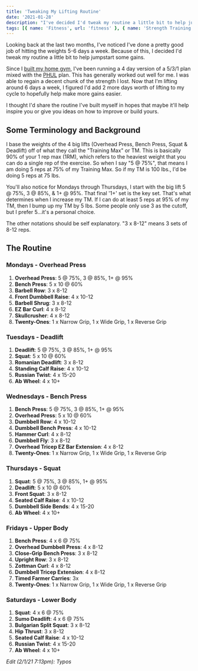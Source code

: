 ```yaml
---
title: 'Tweaking My Lifting Routine'
date: '2021-01-28'
description: "I've decided I'd tweak my routine a little bit to help jumpstart some gains."
tags: [{ name: 'Fitness', url: 'fitness' }, { name: 'Strength Training', url: 'strength-training' }]
---
```


Looking back at the last two months, I've noticed I've done a pretty good job of hitting the weights 5-6 days a week. Because of this, I decided I'd tweak my routine a little bit to help jumpstart some gains.

Since I [built my home gym](/2020/08/04/so-i-finally-built-a-home-gym.html), I've been running a 4 day version of a 5/3/1 plan mixed with the [PHUL](https://www.muscleandstrength.com/workouts/phul-workout) plan. This has generally worked out well for me. I was able to regain a decent chunk of the strength I lost. Now that I'm lifting around 6 days a week, I figured I'd add 2 more days worth of lifting to my cycle to hopefully help make more gains easier.

I thought I'd share the routine I've built myself in hopes that maybe it'll help inspire you or give you ideas on how to improve or build yours.

## Some Terminology and Background

I base the weights of the 4 big lifts (Overhead Press, Bench Press, Squat & Deadlift) off of what they call the "Training Max" or TM. This is basically 90% of your 1 rep max (1RM), which refers to the heaviest weight that you can do a single rep of the exercise. So when I say "5 @ 75%", that means I am doing 5 reps at 75% of my Training Max. So if my TM is 100 lbs., I'd be doing 5 reps at 75 lbs.

You'll also notice for Mondays through Thursdays, I start with the big lift 5 @ 75%, 3 @ 85%, & 1+ @ 95%. That final '1+' set is the key set. That's what determines when I increase my TM. If I can do at least 5 reps at 95% of my TM, then I bump up my TM by 5 lbs. Some people only use 3 as the cutoff, but I prefer 5...it's a personal choice.

The other notations should be self explanatory. "3 x 8-12" means 3 sets of 8-12 reps.

## The Routine

### Mondays - Overhead Press

1. **Overhead Press**: 5 @ 75%, 3 @ 85%, 1+ @ 95%
2. **Bench Press**: 5 x 10 @ 60%
3. **Barbell Row**: 3 x 8-12
4. **Front Dumbbell Raise**: 4 x 10-12
5. **Barbell Shrug**: 3 x 8-12
6. **EZ Bar Curl**: 4 x 8-12
7. **Skullcrusher**: 4 x 8-12
8. **Twenty-Ones**: 1 x Narrow Grip, 1 x Wide Grip, 1 x Reverse Grip

### Tuesdays - Deadlift

1. **Deadlift**: 5 @ 75%, 3 @ 85%, 1+ @ 95%
2. **Squat**: 5 x 10 @ 60%
3. **Romanian Deadlift**: 3 x 8-12
4. **Standing Calf Raise**: 4 x 10-12
5. **Russian Twist**: 4 x 15-20
6. **Ab Wheel**: 4 x 10+

### Wednesdays - Bench Press

1. **Bench Press**: 5 @ 75%, 3 @ 85%, 1+ @ 95%
2. **Overhead Press**: 5 x 10 @ 60%
3. **Dumbbell Row**: 4 x 10-12
4. **Dumbbell Bench Press**: 4 x 10-12
5. **Hammer Curl**: 4 x 8-12
6. **Dumbbell Fly**: 3 x 8-12
7. **Overhead Tricep EZ Bar Extension**: 4 x 8-12
8. **Twenty-Ones**: 1 x Narrow Grip, 1 x Wide Grip, 1 x Reverse Grip

### Thursdays - Squat

1. **Squat**: 5 @ 75%, 3 @ 85%, 1+ @ 95%
2. **Deadlift**: 5 x 10 @ 60%
3. **Front Squat**: 3 x 8-12
4. **Seated Calf Raise**: 4 x 10-12
5. **Dumbbell Side Bends**: 4 x 15-20
6. **Ab Wheel**: 4 x 10+

### Fridays - Upper Body

1. **Bench Press**: 4 x 6 @ 75%
2. **Overhead Dumbbell Press**: 4 x 8-12
3. **Close-Grip Bench Press**: 3 x 8-12
4. **Upright Row**: 3 x 8-12
5. **Zottman Curl**: 4 x 8-12
6. **Dumbbell Tricep Extension**: 4 x 8-12
7. **Timed Farmer Carries**: 3x
8. **Twenty-Ones**: 1 x Narrow Grip, 1 x Wide Grip, 1 x Reverse Grip

### Saturdays - Lower Body

1. **Squat**: 4 x 6 @ 75%
2. **Sumo Deadlift**: 4 x 6 @ 75%
3. **Bulgarian Split Squat**: 3 x 8-12
4. **Hip Thrust**: 3 x 8-12
5. **Seated Calf Raise**: 4 x 10-12
6. **Russian Twist**: 4 x 15-20
7. **Ab Wheel**: 4 x 10+

_Edit (2/1/21 7:13pm): Typos_
